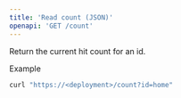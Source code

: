 ```yaml
---
title: 'Read count (JSON)'
openapi: 'GET /count'
---
```


Return the current hit count for an id.

Example
```bash
curl "https://<deployment>/count?id=home"
```
